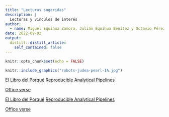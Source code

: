 ```yaml
---
title: "Lecturas sugeridas"
description: |
  Lecturas y vinculos de interés
author:
  - name: Miguel Equihua Zamora, Julián Equihua Benítez y Octavio Pérez Maqueo
date: 2022-09-02
output:
  distill::distill_article:
    self_contained: false
---
```



```r
knitr::opts_chunk$set(echo = FALSE)
```

```r


knitr::include_graphics("robots-judea-pearl-IA.jpg")
```

[El Libro del Porqué](https://www.filosofiadebolsillo.com/el-libro-del-porque-la-nueva-ciencia-de-la-causa-y-el-efecto-de-judea-pearl/)
[Reproducible Analytical Pipelines](https://dataingovernment.blog.gov.uk/2017/03/27/reproducible-analytical-pipeline/)

[Office verse](https://ardata-fr.github.io/officeverse/)

[El Libro del Porqué](https://www.filosofiadebolsillo.com/el-libro-del-porque-la-nueva-ciencia-de-la-causa-y-el-efecto-de-judea-pearl/)
[Reproducible Analytical Pipelines](https://dataingovernment.blog.gov.uk/2017/03/27/reproducible-analytical-pipeline/)

[Office verse](https://ardata-fr.github.io/officeverse/)

